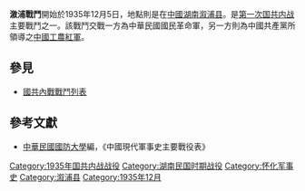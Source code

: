 {{multiple issues|
{{globalize|time=2013-06-06T02:47:06+00:00}}
{{onesource|time=2013-06-06T02:47:06+00:00}}
{{refimprove|time=2013-06-06T02:47:06+00:00}}
}}
{{Infobox military conflict|
campaign=|
image=|
caption=|
conflict=漵浦戰鬥|
partof=[[第一次国共内战|第一次国共内战]]|
date=1935年12月5日|
place=[[中國|中國]][[湖南|湖南]]西部|
result=共紅軍於溆浦進紮將近一年，國軍重整後以優勢軍力攻佔溆浦，共紅軍撤退至貴州|
combatant1=63師|
combatant2=二軍團、獨17師|
commander1=[[陳光中（國軍）|陳光中（國軍）]]|
commander2=[[賀龍|賀龍]]、[[蕭克|蕭克]]|
strength1=|
strength2=|
casualties1=|
casualties2=|
}}
'''漵浦戰鬥'''開始於1935年12月5日，地點則是在[[中國|中國]][[湖南|湖南]][[溆浦县|溆浦县]]。是[[第一次国共内战|第一次国共内战]]主要戰鬥之一。該戰鬥交戰一方為中華民國國民革命軍，另一方則為中國共產黨所領導之[[中國工農紅軍|中國工農紅軍]]。

==參見==
*[[國共內戰戰鬥列表|國共內戰戰鬥列表]]

==參考文獻==
*[[中華民國|中華民國]][[國防大學_(臺灣)|國防大學]]編，《中國現代軍事史主要戰役表》

{{China-hist-stub}}
[[Category:1935年国共内战战役|Category:1935年国共内战战役]]
[[Category:湖南民国时期战役|Category:湖南民国时期战役]]
[[Category:怀化军事史|Category:怀化军事史]]
[[Category:溆浦县|Category:溆浦县]]
[[Category:1935年12月|Category:1935年12月]]
